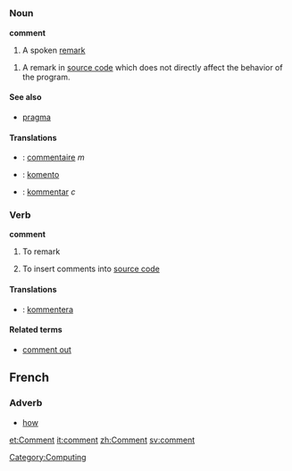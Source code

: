 =={{en}}==

===Noun===
'''comment'''
# A spoken [[remark]]
{{wikipedia}}
#{{complang}} A remark in [[source code]] which does not directly affect the behavior of the program.

====See also====
*[[pragma]]

====Translations====
*{{fr}}: [[commentaire]] ''m''
*{{io}}: [[komento]]
*{{sv}}: [[kommentar]] ''c''

===Verb===
'''comment'''
# To remark
# {{software}} To insert comments into [[source code]]

====Translations====
*{{sv}}: [[kommentera]]

====Related terms====
*[[comment out]]

==French==

===Adverb===

* [[how]]

[[et:Comment]]
[[it:comment]]
[[zh:Comment]]
[[sv:comment]]
[[Category:Computing]]